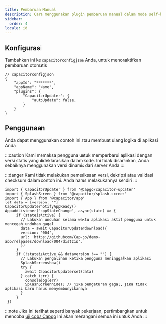 ```yaml
---
title: Pembaruan Manual
description: Cara menggunakan plugin pembaruan manual dalam mode self-hosted
sidebar:
  order: 4
locale: id
---
```


## Konfigurasi

Tambahkan ini ke ``capacitorconfigjson`` Anda, untuk menonaktifkan pembaruan otomatis
```tsx
// capacitorconfigjson
{
	"appId": "*******",
	"appName": "Name",
	"plugins": {
		"CapacitorUpdater": {
			"autoUpdate": false,
		}
	}
}
```

## Penggunaan

Anda dapat menggunakan contoh ini atau membuat ulang logika di aplikasi Anda

:::caution
Kami memaksa pengguna untuk memperbarui aplikasi dengan versi statis yang dideklarasikan dalam kode. Ini tidak disarankan, Anda sebaiknya menggunakan versi dinamis dari server Anda
:::

:::danger
Kami tidak melakukan pemeriksaan versi, dekripsi atau validasi checksum dalam contoh ini. Anda harus melakukannya sendiri
:::

```tsx
import { CapacitorUpdater } from '@capgo/capacitor-updater'
import { SplashScreen } from '@capacitor/splash-screen'
import { App } from '@capacitor/app'
let data = {version: ""}
CapacitorUpdaternotifyAppReady()
AppaddListener('appStateChange', async(state) => {
     if (stateisActive) {
       // Lakukan unduhan selama waktu aplikasi aktif pengguna untuk mencegah unduhan gagal
       data = await CapacitorUpdaterdownload({
       version: '004',
       url: 'https://githubcom/Cap-go/demo-app/releases/download/004/distzip',
       })
     }
     if (!stateisActive && dataversion !== "") {
       // Lakukan pengalihan ketika pengguna meninggalkan aplikasi
       SplashScreenshow()
       try {
         await CapacitorUpdaterset(data)
       } catch (err) {
         consolelog(err)
         SplashScreenhide() // jika pengaturan gagal, jika tidak aplikasi baru harus menyembunyikannya
       }
     }
 })
```

:::note
Jika ini terlihat seperti banyak pekerjaan, pertimbangkan untuk mencoba [uji coba Capgo](https://capgoapp/register/) Ini akan menangani semua ini untuk Anda
:::